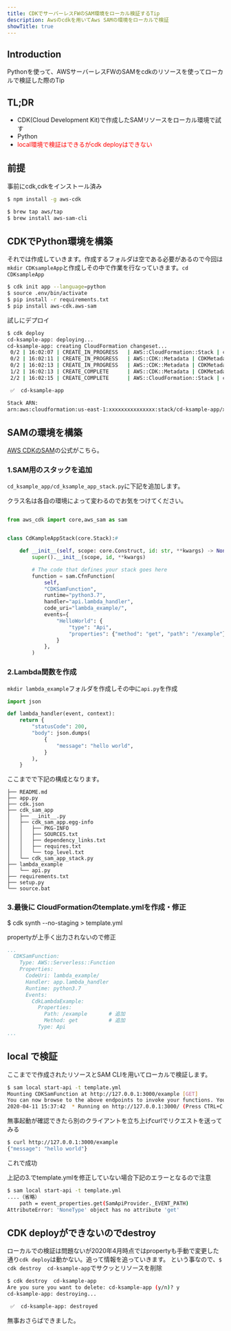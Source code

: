 ```yaml
---
title: CDKでサーバーレスFWのSAM環境をローカル検証するTip
description: Awsのcdkを用いてAws SAMの環境をローカルで検証
showTitle: true
---
```


## Introduction
Pythonを使って、AWSサーバーレスFWのSAMをcdkのリソースを使ってローカルで検証した際のTip

## TL;DR
- CDK(Cloud Development Kit)で作成したSAMリソースをローカル環境で試す
- Python
- <span style="color: red; ">local環境で検証はできるがcdk deployはできない</span>

## 前提
事前にcdk,cdkをインストール済み

```sh title=cdkのインストール
$ npm install -g aws-cdk
```

```sh title=sam-cliのインストール
$ brew tap aws/tap
$ brew install aws-sam-cli
```

## CDKでPython環境を構築
それでは作成していきます。作成するフォルダは空である必要があるので今回は`mkdir CDKsampleApp`と作成しその中で作業を行なっていきます。`cd CDKsampleApp`

```sh
$ cdk init app --language=python
$ source .env/bin/activate
$ pip install -r requirements.txt 
$ pip install aws-cdk.aws-sam
```


試しにデプロイ

```sh
$ cdk deploy
cd-ksample-app: deploying...
cd-ksample-app: creating CloudFormation changeset...
 0/2 | 16:02:07 | CREATE_IN_PROGRESS   | AWS::CloudFormation::Stack | cd-ksample-app User Initiated
 0/2 | 16:02:11 | CREATE_IN_PROGRESS   | AWS::CDK::Metadata | CDKMetadata 
 0/2 | 16:02:13 | CREATE_IN_PROGRESS   | AWS::CDK::Metadata | CDKMetadata Resource creation Initiated
 1/2 | 16:02:13 | CREATE_COMPLETE      | AWS::CDK::Metadata | CDKMetadata 
 2/2 | 16:02:15 | CREATE_COMPLETE      | AWS::CloudFormation::Stack | cd-ksample-app 

 ✅  cd-ksample-app

Stack ARN:
arn:aws:cloudformation:us-east-1:xxxxxxxxxxxxxxx:stack/cd-ksample-app/xxxxxxxxxxxxxxxxxxxxxx
```


## SAMの環境を構築
[AWS CDKのSAM](https://docs.aws.amazon.com/cdk/api/latest/docs/aws-sam-readme.html)の公式がこちら。

### 1.SAM用のスタックを追加
`cd_ksample_app/cd_ksample_app_stack.py`に下記を追加します。

クラス名は各自の環境によって変わるのでお気をつけてください。

```python title=cd_ksample_app_stack.py

from aws_cdk import core,aws_sam as sam


class CdKampleAppStack(core.Stack):#

    def __init__(self, scope: core.Construct, id: str, **kwargs) -> None:
        super().__init__(scope, id, **kwargs)

        # The code that defines your stack goes here
        function = sam.CfnFunction(    
            self,    
            "CDKSamFunction",    
            runtime="python3.7",    
            handler="api.lambda_handler",    
            code_uri="lambda_example/",    
            events={    
                "HelloWorld": {    
                    "type": "Api",    
                    "properties": {"method": "get", "path": "/example"},    
                }    
            },    
        ) 
```

### 2.Lambda関数を作成

`mkdir lambda_example`フォルダを作成しその中に`api.py`を作成

```python title=api.py
import json

def lambda_handler(event, context):    
    return {
        "statusCode": 200,
        "body": json.dumps( 
            {                        
                "message": "hello world",
            }
        ),
    }
```

ここまでで下記の構成となります。

``` title=$tree
├── README.md
├── app.py
├── cdk.json
├── cdk_sam_app
│   ├── __init__.py
│   ├── cdk_sam_app.egg-info
│   │   ├── PKG-INFO
│   │   ├── SOURCES.txt
│   │   ├── dependency_links.txt
│   │   ├── requires.txt
│   │   └── top_level.txt
│   └── cdk_sam_app_stack.py
├── lambda_example
│   └── api.py
├── requirements.txt
├── setup.py
└── source.bat
```

### 3.最後に CloudFormationのtemplate.ymlを作成・修正


$ cdk synth --no-staging > template.yml

propertyが上手く出力されないので修正

```yml title=template.yml
...
  CDKSamFunction:
    Type: AWS::Serverless::Function
    Properties:
      CodeUri: lambda_example/
      Handler: app.lambda_handler
      Runtime: python3.7
      Events:
        CdkLambdaExample:
          Properties: 
            Path: /example       # 追加 
            Method: get          # 追加
          Type: Api
...
```

## local で検証
ここまでで作成されたリソースとSAM CLIを用いてローカルで検証します。

```sh 
$ sam local start-api -t template.yml 
Mounting CDKSamFunction at http://127.0.0.1:3000/example [GET]
You can now browse to the above endpoints to invoke your functions. You do not need to restart/reload SAM CLI while working on your functions, changes will be reflected instantly/automatically. You only need to restart SAM CLI if you update your AWS SAM template
2020-04-11 15:37:42  * Running on http://127.0.0.1:3000/ (Press CTRL+C to quit)
```

無事起動が確認できたら別のクライアントを立ち上げcurlでリクエストを送ってみる
```sh
$ curl http://127.0.0.1:3000/example
{"message": "hello world"}
```

これで成功

上記の3.でtemplate.ymlを修正していない場合下記のエラーとなるので注意

```sh 
$ sam local start-api -t template.yml 
....（省略）
    path = event_properties.get(SamApiProvider._EVENT_PATH)
AttributeError: 'NoneType' object has no attribute 'get'
```


## CDK deployができないのでdestroy

ローカルでの検証は問題ないが2020年4月時点ではpropertyも手動で変更した通り`cdk deploy`は動かない。追って情報を追っていきます。
という事なので、`$ cdk destroy  cd-ksample-app`でサクッとリソースを削除
```sh
$ cdk destroy  cd-ksample-app
Are you sure you want to delete: cd-ksample-app (y/n)? y
cd-ksample-app: destroying...

 ✅  cd-ksample-app: destroyed

```
無事おさらばできました。

